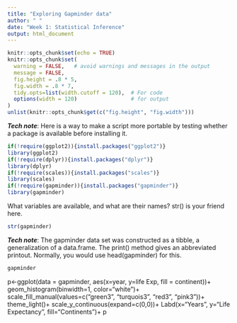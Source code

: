 ```yaml
---
title: "Exploring Gapminder data"
author: " "
date: "Week 1: Statistical Inference"
output: html_document
---
```


```r
knitr::opts_chunk$set(echo = TRUE)
knitr::opts_chunk$set(
  warning = FALSE,   # avoid warnings and messages in the output
  message = FALSE,
  fig.height = .8 * 5,
  fig.width = .8 * 7,
  tidy.opts=list(width.cutoff = 120),  # For code
  options(width = 120)                 # for output
)
unlist(knitr::opts_chunk$get(c("fig.height", "fig.width")))

```

___Tech note___: Here is a way to make a script more portable by testing whether a package is available before installing it.




```r
if(!require(ggplot2)){install.packages("ggplot2")}
library(ggplot2)
if(!require(dplyr)){install.packages("dplyr")}
library(dplyr)
if(!require(scales)){install.packages("scales")}
library(scales)
if(!require(gapminder)){install.packages("gapminder")}
library(gapminder)
```

What variables are available, and what are their names? str() is your friend here.

```r
str(gapminder)
```

___Tech note___: The gapminder data set was constructed as a tibble, a generalization of a data.frame. The print() method gives an abbreviated printout. Normally, you would use head(gapminder) for this.


```r
gapminder
```
p<-ggplot(data = gapminder, aes(x=year, y=life Exp, fill = continent))+
geom_histogram(binwidth=1, color="white")+
scale_fill_manual(values=c("green3", "turquois3", "red3", "pink3"))+
theme_light()+
scale_y_continuous(expand=c(0,0))+
Labd(x="Years", y="Life Expectancy", fill="Continents")+
p
